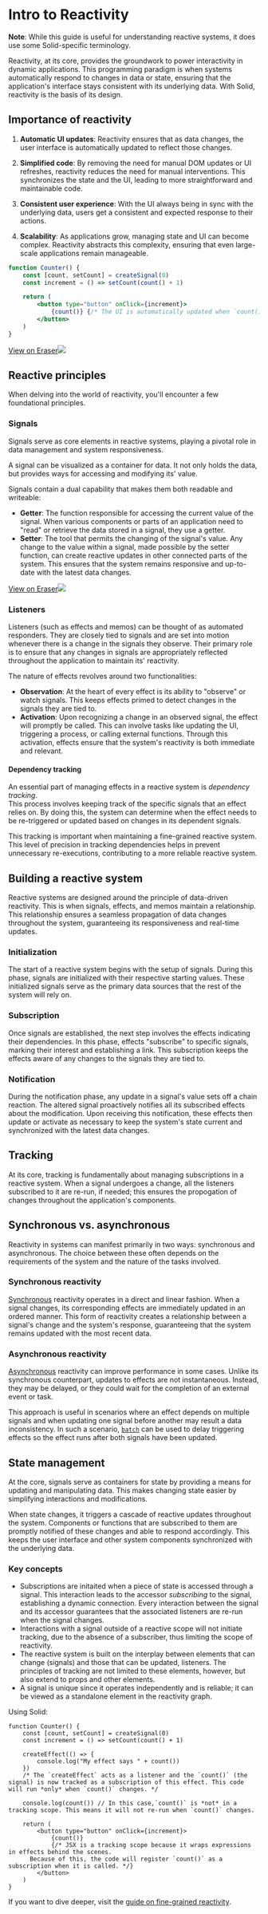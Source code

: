 
# Intro to Reactivity

**Note**: While this guide is useful for understanding reactive systems, it does use some Solid-specific terminology.

Reactivity, at its core, provides the groundwork to power interactivity in dynamic applications.
This programming paradigm is when systems automatically respond to changes in data or state, ensuring that the application's interface stays consistent with its underlying data.
With Solid, reactivity is the basis of its design.

## Importance of reactivity

1. **Automatic UI updates**: Reactivity ensures that as data changes, the user interface is automatically updated to reflect those changes.

2. **Simplified code**: By removing the need for manual DOM updates or UI refreshes, reactivity reduces the need for manual interventions.
   This synchronizes the state and the UI, leading to more straightforward and maintainable code.

3. **Consistent user experience**: With the UI always being in sync with the underlying data, users get a consistent and expected response to their actions.

4. **Scalability**: As applications grow, managing state and UI can become complex. Reactivity abstracts this complexity, ensuring that even large-scale applications remain manageable.

```jsx
function Counter() {
	const [count, setCount] = createSignal(0)
	const increment = () => setCount(count() + 1)

	return (
		<button type="button" onClick={increment}>
			{count()} {/* The UI is automatically updated when `count()` changes. */}
		</button>
	)
}
```

[View on Eraser![](https://app.eraser.io/workspace/maDvFw5OryuPJOwSLyK9/preview?elements=cry9JT4nroFQ4rRxzOpvCg&type=embed)](https://app.eraser.io/workspace/maDvFw5OryuPJOwSLyK9?elements=cry9JT4nroFQ4rRxzOpvCg)

## Reactive principles

When delving into the world of reactivity, you'll encounter a few foundational principles.

### Signals

Signals serve as core elements in reactive systems, playing a pivotal role in data management and system responsiveness.

A signal can be visualized as a container for data.
It not only holds the data, but provides ways for accessing and modifying its' value.

Signals contain a dual capability that makes them both readable and writeable:

- **Getter**:
  The function responsible for accessing the current value of the signal.
  When various components or parts of an application need to "read" or retrieve the data stored in a signal, they use a getter.
- **Setter**:
  The tool that permits the changing of the signal's value.
  Any change to the value within a signal, made possible by the setter function, can create reactive updates in other connected parts of the system.
  This ensures that the system remains responsive and up-to-date with the latest data changes.

[View on Eraser![](https://app.eraser.io/workspace/maDvFw5OryuPJOwSLyK9/preview?elements=lseAEjGlKLslaVsTlfej_g&type=embed)](https://app.eraser.io/workspace/maDvFw5OryuPJOwSLyK9?elements=lseAEjGlKLslaVsTlfej_g)

### Listeners

Listeners (such as effects and memos) can be thought of as automated responders.
They are closely tied to signals and are set into motion whenever there is a change in the signals they observe.
Their primary role is to ensure that any changes in signals are appropriately reflected throughout the application to maintain its' reactivity.

The nature of effects revolves around two functionalities:

- **Observation**: At the heart of every effect is its ability to "observe" or watch signals.
  This keeps effects primed to detect changes in the signals they are tied to.
- **Activation**: Upon recognizing a change in an observed signal, the effect will promptly be called.
  This can involve tasks like updating the UI, triggering a process, or calling external functions.
  Through this activation, effects ensure that the system's reactivity is both immediate and relevant.

#### Dependency tracking

An essential part of managing effects in a reactive system is _dependency tracking_.  
This process involves keeping track of the specific signals that an effect relies on.
By doing this, the system can determine when the effect needs to be re-triggered or updated based on changes in its dependent signals.

This tracking is important when maintaining a fine-grained reactive system.
This level of precision in tracking dependencies helps in prevent unnecessary re-executions, contributing to a more reliable reactive system.

## Building a reactive system

Reactive systems are designed around the principle of data-driven reactivity.
This is when signals, effects, and memos maintain a relationship.
This relationship ensures a seamless propagation of data changes throughout the system, guaranteeing its responsiveness and real-time updates.

### Initialization

The start of a reactive system begins with the setup of signals.
During this phase, signals are initialized with their respective starting values.
These initialized signals serve as the primary data sources that the rest of the system will rely on.

### Subscription

Once signals are established, the next step involves the effects indicating their dependencies.
In this phase, effects "subscribe" to specific signals, marking their interest and establishing a link.
This subscription keeps the effects aware of any changes to the signals they are tied to.

### Notification

During the notification phase, any update in a signal's value sets off a chain reaction.
The altered signal proactively notifies all its subscribed effects about the modification.
Upon receiving this notification, these effects then update or activate as necessary to keep the system's state current and synchronized with the latest data changes.

## Tracking

At its core, tracking is fundamentally about managing subscriptions in a reactive system.
When a signal undergoes a change, all the listeners subscribed to it are re-run, if needed; this ensures the propogation of changes throughout the application's components.

## Synchronous vs. asynchronous

Reactivity in systems can manifest primarily in two ways: synchronous and asynchronous.
The choice between these often depends on the requirements of the system and the nature of the tasks involved.

### Synchronous reactivity

[Synchronous](https://developer.mozilla.org/en-US/docs/Glossary/Synchronous) reactivity operates in a direct and linear fashion.
When a signal changes, its corresponding effects are immediately updated in an ordered manner.
This form of reactivity creates a relationship between a signal's change and the system's response, guaranteeing that the system remains updated with the most recent data.

### Asynchronous reactivity

[Asynchronous](https://developer.mozilla.org/en-US/docs/Glossary/Asynchronous) reactivity can improve performance in some cases.
Unlike its synchronous counterpart, updates to effects are not instantaneous.
Instead, they may be delayed, or they could wait for the completion of an external event or task.

This approach is useful in scenarios where an effect depends on multiple signals and when updating one signal before another may result a data inconsistency.
In such a scenario, [`batch`](/reference/batch) can be used to delay triggering effects so the effect runs after both signals have been updated.

## State management

At the core, signals serve as containers for state by providing a means for updating and manipulating data.
This makes changing state easier by simplifying interactions and modifications.

When state changes, it triggers a cascade of reactive updates throughout the system.
Components or functions that are subscribed to them are promptly notified of these changes and able to respond accordingly.
This keeps the user interface and other system components synchronized with the underlying data.

### Key concepts

- Subscriptions are initaited when a piece of state is accessed through a signal.
  This interaction leads to the accessor _subscribing_ to the signal, establishing a dynamic connection.
  Every interaction between the signal and its accessor guarantees that the associated listeners are re-run when the signal changes.
- Interactions with a signal outside of a reactive scope will not initiate tracking, due to the absence of a subscriber, thus limiting the scope of reactivity.
- The reactive system is built on the interplay between elements that can change (signals) and those that can be updated, listeners.
  The principles of tracking are not limited to these elements, however, but also extend to props and other elements.
- A signal is unique since it operates independently and is reliable; it can be viewed as a standalone element in the reactivity graph.

Using Solid:

```tsx
function Counter() {
	const [count, setCount] = createSignal(0)
	const increment = () => setCount(count() + 1)

	createEffect(() => {
		console.log("My effect says " + count())
	})
	/* The `createEffect` acts as a listener and the `count()` (the signal) is now tracked as a subscription of this effect. This code will run *only* when `count()` changes. */

	console.log(count()) // In this case,`count()` is *not* in a tracking scope. This means it will not re-run when `count()` changes.

	return (
		<button type="button" onClick={increment}>
			{count()}
			{/* JSX is a tracking scope because it wraps expressions in effects behind the scenes. 
      Because of this, the code will register `count()` as a subscription when it is called. */}
		</button>
	)
}
```

If you want to dive deeper, visit the [guide on fine-grained reactivity](/advanced/fine-grained-reactivity).
